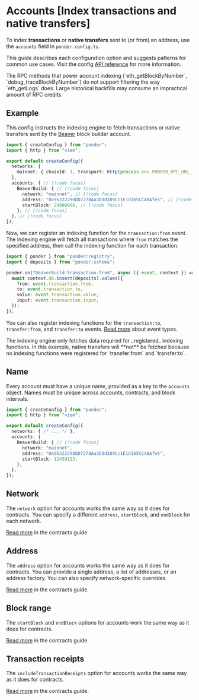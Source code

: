 
# Accounts [Index transactions and native transfers]

To index **transactions** or **native transfers** sent to (or from) an address, use the `accounts` field in `ponder.config.ts`.

This guide describes each configuration option and suggests patterns for common use cases. Visit the config [API reference](/docs/api-reference/config) for more information.

<Callout type="warning">
  The RPC methods that power account indexing (`eth_getBlockByNumber`, `debug_traceBlockByNumber`) do not support filtering the way `eth_getLogs` does. Large historical backfills may consume an impractical amount of RPC credits.
</Callout>

## Example

This config instructs the indexing engine to fetch transactions or native transfers sent by the [Beaver](https://beaverbuild.org/) block builder account.

```ts [ponder.config.ts]
import { createConfig } from "ponder";
import { http } from "viem";

export default createConfig({
  networks: {
    mainnet: { chainId: 1, transport: http(process.env.PONDER_RPC_URL_1) },
  },
  accounts: { // [!code focus]
    BeaverBuild: { // [!code focus]
      network: "mainnet", // [!code focus]
      address: "0x95222290DD7278Aa3Ddd389Cc1E1d165CC4BAfe5", // [!code focus]
      startBlock: 20000000, // [!code focus]
    }, // [!code focus]
  }, // [!code focus]
});
```

Now, we can register an indexing function for the `transaction:from` event. The indexing engine will fetch all transactions where `from` matches the specified address, then call the indexing function for each transaction.

```ts [src/index.ts]
import { ponder } from "ponder:registry";
import { deposits } from "ponder:schema";

ponder.on("BeaverBuild:transaction:from", async ({ event, context }) => { // [!code focus]
  await context.db.insert(deposits).values({
    from: event.transaction.from,
    to: event.transaction.to,
    value: event.transaction.value,
    input: event.transaction.input,
  });
});
```

You can also register indexing functions for the `transaction:to`, `transfer:from`, and `transfer:to` events. [Read more](/docs/api-reference/config#accounts) about event types.

<Callout type="tip">
  The indexing engine only fetches data required for _registered_ indexing functions. In this example, native transfers will **not** be fetched because no indexing functions were registered for `transfer:from` and `transfer:to`.
</Callout>

## Name

Every account must have a unique name, provided as a key to the `accounts` object. Names must be unique across accounts, contracts, and block intervals.

```ts [ponder.config.ts]
import { createConfig } from "ponder";
import { http } from "viem";

export default createConfig({
  networks: { /* ... */ },
  accounts: {
    BeaverBuild: { // [!code focus]
      network: "mainnet",
      address: "0x95222290DD7278Aa3Ddd389Cc1E1d165CC4BAfe5",
      startBlock: 12439123,
    },
  },
});
```

## Network

The `network` option for accounts works the same way as it does for contracts. You can specify a different `address`, `startBlock`, and `endBlock` for each network.

[Read more](/docs/config/contracts#network) in the contracts guide.

## Address

The `address` option for accounts works the same way as it does for contracts. You can provide a single address, a list of addresses, or an address factory. You can also specify network-specific overrides.

[Read more](/docs/config/contracts#address) in the contracts guide.

## Block range

The `startBlock` and `endBlock` options for accounts work the same way as it does for contracts.

[Read more](/docs/config/contracts#block-range) in the contracts guide.

## Transaction receipts

The `includeTransactionReceipts` option for accounts works the same way as it does for contracts.

[Read more](/docs/config/contracts#transaction-receipts) in the contracts guide.